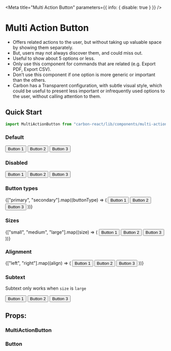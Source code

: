 

<Meta title="Multi Action Button" parameters={{ info: { disable: true } }} />

# Multi Action Button

- Offers related actions to the user, but without taking up valuable space by showing them separately.
- But, users may not always discover them, and could miss out.
- Useful to show about 5 options or less.
- Only use this component for commands that are related (e.g. Export PDF, Export CSV).
- Don’t use this component if one option is more generic or important than the others.
- Carbon has a Transparent configuration, with subtle visual style, which could be useful to present less important or infrequently used options to the user, without calling attention to them.

## Quick Start

```jsx
import MultiActionButton from "carbon-react/lib/components/multi-action-button";
```

### Default

<Preview>
  <Story name="default">
    <Box height={200}>
      <MultiActionButton text="Multi Action Button">
        <Button>Button 1</Button>
        <Button>Button 2</Button>
        <Button>Button 3</Button>
      </MultiActionButton>
    </Box>
  </Story>
</Preview>

### Disabled

<Preview>
  <Story name="disabled">
    <Box height={200}>
      <MultiActionButton disabled text="Multi Action Button">
        <Button>Button 1</Button>
        <Button>Button 2</Button>
        <Button>Button 3</Button>
      </MultiActionButton>
    </Box>
  </Story>
</Preview>

### Button types

<Preview>
  <Story name="button types">
    <Box height={200}>
      {["primary", "secondary"].map((buttonType) => (
        <Box key={buttonType} mb={3}>
          <MultiActionButton
            buttonType={buttonType}
            text={`Multi Action Button - ${buttonType}`}
          >
            <Button>Button 1</Button>
            <Button>Button 2</Button>
            <Button>Button 3</Button>
          </MultiActionButton>
        </Box>
      ))}
    </Box>
  </Story>
</Preview>

### Sizes

<Preview>
  <Story name="sizes">
    <Box height={200}>
      {["small", "medium", "large"].map((size) => (
        <Box key={size} mb={3}>
          <MultiActionButton size={size} text={`Multi Action Button - ${size}`}>
            <Button>Button 1</Button>
            <Button>Button 2</Button>
            <Button>Button 3</Button>
          </MultiActionButton>
        </Box>
      ))}
    </Box>
  </Story>
</Preview>

### Alignment

<Preview>
  <Story name="align">
    <Box height={200}>
      {["left", "right"].map((align) => (
        <Box key={align} mb={3}>
          <MultiActionButton
            align={align}
            text={`Multi Action Button - ${align}`}
          >
            <Button>Button 1</Button>
            <Button>Button 2</Button>
            <Button>Button 3</Button>
          </MultiActionButton>
        </Box>
      ))}
    </Box>
  </Story>
</Preview>

### Subtext

Subtext only works when `size` is `large`

<Preview>
  <Story name="subtext">
    <Box height={200}>
      <MultiActionButton
        size="large"
        subtext="subtext"
        text="Multi Action Button"
      >
        <Button>Button 1</Button>
        <Button>Button 2</Button>
        <Button>Button 3</Button>
      </MultiActionButton>
    </Box>
  </Story>
</Preview>

## Props:

### MultiActionButton

<Props of={MultiActionButton} />

### Button

<Props of={Button} />
